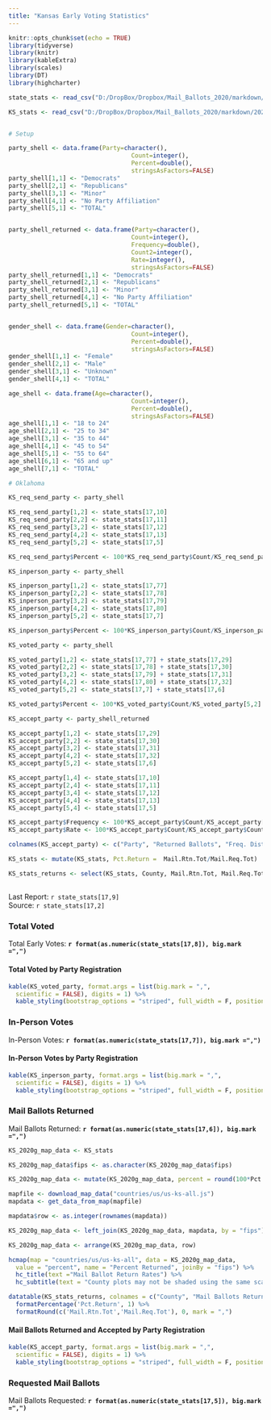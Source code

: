 ```yaml
---
title: "Kansas Early Voting Statistics"
---
```

```r
knitr::opts_chunk$set(echo = TRUE)
library(tidyverse)
library(knitr)
library(kableExtra)
library(scales)
library(DT)
library(highcharter)

state_stats <- read_csv("D:/DropBox/Dropbox/Mail_Ballots_2020/markdown/2020G_Early_Vote.csv")

KS_stats <- read_csv("D:/DropBox/Dropbox/Mail_Ballots_2020/markdown/2020G_Early_Vote_KS.csv")


# Setup

party_shell <- data.frame(Party=character(),
                                  Count=integer(),
                                  Percent=double(),
                                  stringsAsFactors=FALSE)
party_shell[1,1] <- "Democrats"
party_shell[2,1] <- "Republicans"
party_shell[3,1] <- "Minor"
party_shell[4,1] <- "No Party Affiliation"
party_shell[5,1] <- "TOTAL"


party_shell_returned <- data.frame(Party=character(),
                                  Count=integer(),
                                  Frequency=double(),
                                  Count2=integer(),
                                  Rate=integer(),
                                  stringsAsFactors=FALSE)
party_shell_returned[1,1] <- "Democrats"
party_shell_returned[2,1] <- "Republicans"
party_shell_returned[3,1] <- "Minor"
party_shell_returned[4,1] <- "No Party Affiliation"
party_shell_returned[5,1] <- "TOTAL"


gender_shell <- data.frame(Gender=character(),
                                  Count=integer(),
                                  Percent=double(),
                                  stringsAsFactors=FALSE)
gender_shell[1,1] <- "Female"
gender_shell[2,1] <- "Male"
gender_shell[3,1] <- "Unknown"
gender_shell[4,1] <- "TOTAL"

age_shell <- data.frame(Age=character(),
                                  Count=integer(),
                                  Percent=double(),
                                  stringsAsFactors=FALSE)
age_shell[1,1] <- "18 to 24"
age_shell[2,1] <- "25 to 34"
age_shell[3,1] <- "35 to 44"
age_shell[4,1] <- "45 to 54"
age_shell[5,1] <- "55 to 64"
age_shell[6,1] <- "65 and up"
age_shell[7,1] <- "TOTAL"

# Oklahoma

KS_req_send_party <- party_shell

KS_req_send_party[1,2] <- state_stats[17,10] 
KS_req_send_party[2,2] <- state_stats[17,11] 
KS_req_send_party[3,2] <- state_stats[17,12] 
KS_req_send_party[4,2] <- state_stats[17,13] 
KS_req_send_party[5,2] <- state_stats[17,5] 

KS_req_send_party$Percent <- 100*KS_req_send_party$Count/KS_req_send_party[5,2]

KS_inperson_party <- party_shell

KS_inperson_party[1,2] <- state_stats[17,77] 
KS_inperson_party[2,2] <- state_stats[17,78] 
KS_inperson_party[3,2] <- state_stats[17,79] 
KS_inperson_party[4,2] <- state_stats[17,80] 
KS_inperson_party[5,2] <- state_stats[17,7] 

KS_inperson_party$Percent <- 100*KS_inperson_party$Count/KS_inperson_party[5,2]

KS_voted_party <- party_shell

KS_voted_party[1,2] <- state_stats[17,77] + state_stats[17,29]
KS_voted_party[2,2] <- state_stats[17,78] + state_stats[17,30] 
KS_voted_party[3,2] <- state_stats[17,79] + state_stats[17,31] 
KS_voted_party[4,2] <- state_stats[17,80] + state_stats[17,32] 
KS_voted_party[5,2] <- state_stats[17,7] + state_stats[17,6]

KS_voted_party$Percent <- 100*KS_voted_party$Count/KS_voted_party[5,2]

KS_accept_party <- party_shell_returned

KS_accept_party[1,2] <- state_stats[17,29] 
KS_accept_party[2,2] <- state_stats[17,30] 
KS_accept_party[3,2] <- state_stats[17,31] 
KS_accept_party[4,2] <- state_stats[17,32] 
KS_accept_party[5,2] <- state_stats[17,6] 

KS_accept_party[1,4] <- state_stats[17,10] 
KS_accept_party[2,4] <- state_stats[17,11] 
KS_accept_party[3,4] <- state_stats[17,12] 
KS_accept_party[4,4] <- state_stats[17,13] 
KS_accept_party[5,4] <- state_stats[17,5] 

KS_accept_party$Frequency <- 100*KS_accept_party$Count/KS_accept_party[5,2]
KS_accept_party$Rate <- 100*KS_accept_party$Count/KS_accept_party$Count2

colnames(KS_accept_party) <- c("Party", "Returned Ballots", "Freq. Distribution", "Requested Ballots", "Return Rate")

KS_stats <- mutate(KS_stats, Pct.Return =  Mail.Rtn.Tot/Mail.Req.Tot)

KS_stats_returns <- select(KS_stats, County, Mail.Rtn.Tot, Mail.Req.Tot, Pct.Return)

```
## {.tabset}
Last Report: `r state_stats[17,9]`  
Source:  `r state_stats[17,2]`

### Total Voted

Total Early Votes: **`r format(as.numeric(state_stats[17,8]), big.mark =",")`**

#### **Total Voted by Party Registration**

``` r
kable(KS_voted_party, format.args = list(big.mark = ",", 
  scientific = FALSE), digits = 1) %>%
  kable_styling(bootstrap_options = "striped", full_width = F, position = "left")
```

### In-Person Votes

In-Person Votes: **`r format(as.numeric(state_stats[17,7]), big.mark =",")`**

#### **In-Person Votes by Party Registration**

``` r
kable(KS_inperson_party, format.args = list(big.mark = ",", 
  scientific = FALSE), digits = 1) %>%
  kable_styling(bootstrap_options = "striped", full_width = F, position = "left")
```

### Mail Ballots Returned

Mail Ballots Returned: **`r format(as.numeric(state_stats[17,6]), big.mark =",")`**

``` r

KS_2020g_map_data <- KS_stats

KS_2020g_map_data$fips <- as.character(KS_2020g_map_data$fips)

KS_2020g_map_data <- mutate(KS_2020g_map_data, percent = round(100*Pct.Return, digits = 1))

mapfile <- download_map_data("countries/us/us-ks-all.js")
mapdata <- get_data_from_map(mapfile)

mapdata$row <- as.integer(rownames(mapdata))

KS_2020g_map_data <- left_join(KS_2020g_map_data, mapdata, by = "fips")

KS_2020g_map_data <- arrange(KS_2020g_map_data, row)

hcmap(map = "countries/us/us-ks-all", data = KS_2020g_map_data,
  value = "percent", name = "Percent Returned", joinBy = "fips") %>%
  hc_title(text ="Mail Ballot Return Rates") %>%
  hc_subtitle(text = "County plots may not be shaded using the same scale")
```

``` r
datatable(KS_stats_returns, colnames = c("County", "Mail Ballots Returned", "Mail Ballot Requests", "Percent Returned"), rownames = F) %>%
  formatPercentage('Pct.Return', 1) %>%
  formatRound(c('Mail.Rtn.Tot','Mail.Req.Tot'), 0, mark = ",")
```


#### **Mail Ballots Returned and Accepted by Party Registration**

``` r
kable(KS_accept_party, format.args = list(big.mark = ",", 
  scientific = FALSE), digits = 1) %>%
  kable_styling(bootstrap_options = "striped", full_width = F, position = "left")
```

### Requested Mail Ballots

Mail Ballots Requested: **`r format(as.numeric(state_stats[17,5]), big.mark =",")`**
